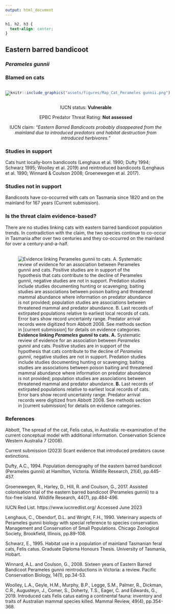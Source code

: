 ```yaml
---
output: html_document
---
```

```css
h1, h2, h3 {
  text-align: center;
}
```

## **Eastern barred bandicoot**
### *Perameles gunnii*
### Blamed on cats

:::: {style="display: flex;"}

[![](assets/photos/Perameles gunnii.png)](https://www.inaturalist.org/photos/470373?size=original)

::: {}

:::

::: {}
  ```r
  knitr::include_graphics("assets/figures/Map_Cat_Perameles gunnii.png")
  ```
:::

::::
<center>
IUCN status: **Vulnerable**

EPBC Predator Threat Rating: **Not assessed**

IUCN claim: *"Eastern Barred Bandicoots probably disappeared from the mainland due to introduced predators and habitat destruction from introduced herbivores."*

</center>

### Studies in support

Cats hunt locally-born bandicoots (Lenghaus et al. 1990; Dufty 1994; Schwarz 1995; Woolley et al. 2019) and reintroduced bandicoots (Lenghaus et al. 1990; Winnard & Coulson 2008; Groenewegen et al. 2017).

### Studies not in support

Bandicoots have co-occurred with cats on Tasmania since 1820 and on the mainland for 167 years (Current submission).

### Is the threat claim evidence-based?

There are no studies linking cats with eastern barred bandicoot population trends. In contradiction with the claim, the two species continue to co-occur in Tasmania after over two centuries and they co-occurred on the mainland for over a century-and-a-half.
<br>
<br>

![**Evidence linking *Perameles gunnii* to cats.** **A.** Systematic review of evidence for an association between *Perameles gunnii* and cats. Positive studies are in support of the hypothesis that cats contribute to the decline of *Perameles gunnii*, negative studies are not in support. Predation studies include studies documenting hunting or scavenging; baiting studies are associations between poison baiting and threatened mammal abundance where information on predator abundance is not provided; population studies are associations between threatened mammal and predator abundance. **B.** Last records of extirpated populations relative to earliest local records of cats. Error bars show record uncertainty range. Predator arrival records were digitized from Abbott 2008. See methods section in [current submission] for details on evidence categories.](assets/figures/Main_Evidence_Cat_Perameles gunnii.png)

### References

Abbott, The spread of the cat, Felis catus, in Australia: re-examination of the current conceptual model with additional information. Conservation Science Western Australia 7 (2008).

Current submission (2023) Scant evidence that introduced predators cause extinctions.

Dufty, A.C., 1994. Population demography of the eastern barred bandicoot (Perameles gunnii) at Hamilton, Victoria. Wildlife Research, 21(4), pp.445-457.

Groenewegen, R., Harley, D., Hill, R. and Coulson, G., 2017. Assisted colonisation trial of the eastern barred bandicoot (Perameles gunnii) to a fox-free island. Wildlife Research, 44(7), pp.484-496.

IUCN Red List. https://www.iucnredlist.org/ Accessed June 2023

Lenghaus, C., Obendorf, D.L. and Wright, F.H., 1990. Veterinary aspects of Perameles gunnii biology with special reference to species conservation. Management and Conservation of Small Populations. Chicago Zoological Society, Brookfield, Illinois, pp.89-108.

Schwarz, E., 1995. Habitat use in a population of mainland Tasmanian feral cats, Felis catus. Graduate Diploma Honours Thesis. University of Tasmania, Hobart.

Winnard, A.L. and Coulson, G., 2008. Sixteen years of Eastern Barred Bandicoot Perameles gunnii reintroductions in Victoria: a review. Pacific Conservation Biology, 14(1), pp.34-53.

Woolley, L.A., Geyle, H.M., Murphy, B.P., Legge, S.M., Palmer, R., Dickman, C.R., Augusteyn, J., Comer, S., Doherty, T.S., Eager, C. and Edwards, G., 2019. Introduced cats Felis catus eating a continental fauna: inventory and traits of Australian mammal species killed. Mammal Review, 49(4), pp.354-368.

